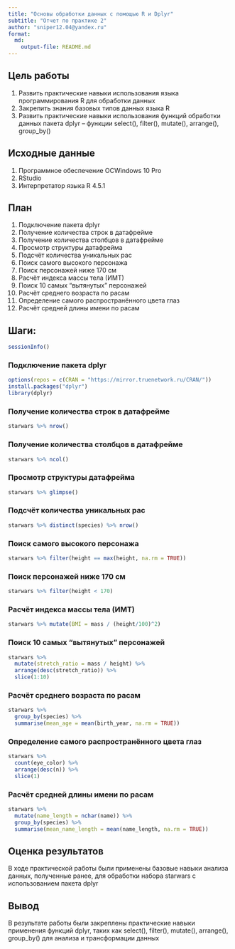 ```yaml
---
title: "Основы обработки данных с помощью R и Dplyr"
subtitle: "Отчет по практике 2"
author: "sniper12.04@yandex.ru"
format: 
  md:
    output-file: README.md
---
```


## Цель работы

 1. Развить практические навыки использования языка программирования R для
 обработки данных
 2. Закрепить знания базовых типов данных языка R
 3. Развить практические навыки использования функций обработки данных пакета
 dplyr – функции 
select(), filter(), mutate(), arrange(), group_by()

## Исходные данные

1.  Программное обеспечение ОСWindows 10 Pro
2.  RStudio
3.  Интерпретатор языка R 4.5.1

## План

1. Подключение пакета dplyr  
2. Получение количества строк в датафрейме  
3. Получение количества столбцов в датафрейме  
4. Просмотр структуры датафрейма  
5. Подсчёт количества уникальных рас  
6. Поиск самого высокого персонажа  
7. Поиск персонажей ниже 170 см  
8. Расчёт индекса массы тела (ИМТ)  
9. Поиск 10 самых “вытянутых” персонажей  
10. Расчёт среднего возраста по расам  
11. Определение самого распространённого цвета глаз  
12. Расчёт средней длины имени по расам

## Шаги:


``` r
sessionInfo()
```
### Подключение пакета dplyr 
```r
options(repos = c(CRAN = "https://mirror.truenetwork.ru/CRAN/"))
install.packages("dplyr")  
library(dplyr)
```
### Получение количества строк в датафрейме
```r
starwars %>% nrow()
```
### Получение количества столбцов в датафрейме
```r
starwars %>% ncol()
```
### Просмотр структуры датафрейма
```r
starwars %>% glimpse()
```
### Подсчёт количества уникальных рас
```r
starwars %>% distinct(species) %>% nrow()
```
### Поиск самого высокого персонажа

```r
starwars %>% filter(height == max(height, na.rm = TRUE))
```
### Поиск персонажей ниже 170 см
```r
starwars %>% filter(height < 170)
```
### Расчёт индекса массы тела (ИМТ)
```r
starwars %>% mutate(BMI = mass / (height/100)^2)
```
### Поиск 10 самых “вытянутых” персонажей
```r
starwars %>%
  mutate(stretch_ratio = mass / height) %>%
  arrange(desc(stretch_ratio)) %>%
  slice(1:10)
```
### Расчёт среднего возраста по расам
```r
starwars %>%
  group_by(species) %>%
  summarise(mean_age = mean(birth_year, na.rm = TRUE))
```
### Определение самого распространённого цвета глаз
```r
starwars %>%
  count(eye_color) %>%
  arrange(desc(n)) %>%
  slice(1)
```
### Расчёт средней длины имени по расам
```r
starwars %>%
  mutate(name_length = nchar(name)) %>%
  group_by(species) %>%
  summarise(mean_name_length = mean(name_length, na.rm = TRUE))
```



## Оценка результатов

В ходе практической работы были применены базовые навыки анализа данных, полученные ранее, для обработки набора starwars с использованием пакета dplyr

## Вывод

В результате работы были закреплены практические навыки применения функций dplyr, таких как select(), filter(), mutate(), arrange(), group_by() для анализа и трансформации данных

